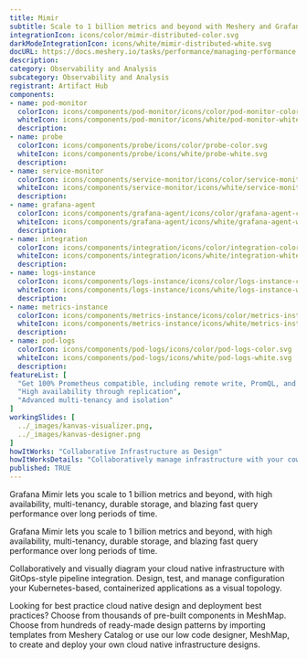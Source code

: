 ```yaml
---
title: Mimir
subtitle: Scale to 1 billion metrics and beyond with Meshery and Grafana Mimir
integrationIcon: icons/color/mimir-distributed-color.svg
darkModeIntegrationIcon: icons/white/mimir-distributed-white.svg
docURL: https://docs.meshery.io/tasks/performance/managing-performance
description: 
category: Observability and Analysis
subcategory: Observability and Analysis
registrant: Artifact Hub
components: 
- name: pod-monitor
  colorIcon: icons/components/pod-monitor/icons/color/pod-monitor-color.svg
  whiteIcon: icons/components/pod-monitor/icons/white/pod-monitor-white.svg
  description: 
- name: probe
  colorIcon: icons/components/probe/icons/color/probe-color.svg
  whiteIcon: icons/components/probe/icons/white/probe-white.svg
  description: 
- name: service-monitor
  colorIcon: icons/components/service-monitor/icons/color/service-monitor-color.svg
  whiteIcon: icons/components/service-monitor/icons/white/service-monitor-white.svg
  description: 
- name: grafana-agent
  colorIcon: icons/components/grafana-agent/icons/color/grafana-agent-color.svg
  whiteIcon: icons/components/grafana-agent/icons/white/grafana-agent-white.svg
  description: 
- name: integration
  colorIcon: icons/components/integration/icons/color/integration-color.svg
  whiteIcon: icons/components/integration/icons/white/integration-white.svg
  description: 
- name: logs-instance
  colorIcon: icons/components/logs-instance/icons/color/logs-instance-color.svg
  whiteIcon: icons/components/logs-instance/icons/white/logs-instance-white.svg
  description: 
- name: metrics-instance
  colorIcon: icons/components/metrics-instance/icons/color/metrics-instance-color.svg
  whiteIcon: icons/components/metrics-instance/icons/white/metrics-instance-white.svg
  description: 
- name: pod-logs
  colorIcon: icons/components/pod-logs/icons/color/pod-logs-color.svg
  whiteIcon: icons/components/pod-logs/icons/white/pod-logs-white.svg
  description: 
featureList: [
  "Get 100% Prometheus compatible, including remote write, PromQL, and alerting",
  "High availability through replication",
  "Advanced multi-tenancy and isolation"
]
workingSlides: [
  ../_images/kanvas-visualizer.png,
  ../_images/kanvas-designer.png
]
howItWorks: "Collaborative Infrastructure as Design"
howItWorksDetails: "Collaboratively manage infrastructure with your coworkers synchronously sharing the same designs."
published: TRUE
---
```

<p>
Grafana Mimir lets you scale to 1 billion metrics and beyond, with high availability, multi-tenancy, durable storage, and blazing fast query performance over long periods of time.
</p>
<p>
    Grafana Mimir lets you scale to 1 billion metrics and beyond, with high availability, multi-tenancy, durable storage, and blazing fast query performance over long periods of time.
</p>
<p>
    Collaboratively and visually diagram your cloud native infrastructure with GitOps-style pipeline integration. Design, test, and manage configuration your Kubernetes-based, containerized applications as a visual topology.
</p>
<p>
    Looking for best practice cloud native design and deployment best practices? Choose from thousands of pre-built components in MeshMap. Choose from hundreds of ready-made design patterns by importing templates from Meshery Catalog or use our low code designer, MeshMap, to create and deploy your own cloud native infrastructure designs.
</p>
